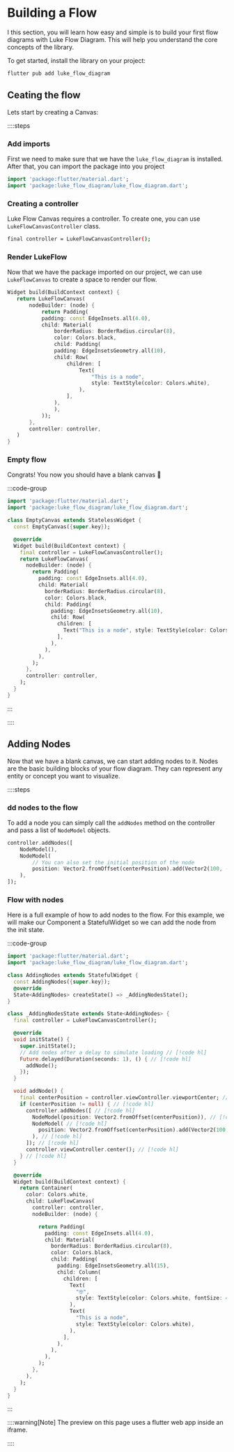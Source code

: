 
# Building a Flow

I this section, you will learn how easy and simple is to build your first flow diagrams with Luke Flow Diagram.
This will help you understand the core concepts of the library.

To get started, install the library on your project:
```bash [Terminal]
flutter pub add luke_flow_diagram
```

## Ceating the flow
Lets start by creating a Canvas:

::::steps
### Add imports

First we need to make sure that we have the `luke_flow_diagram` is installed.
After that, you can import the package into you project

```dart
import 'package:flutter/material.dart';
import 'package:luke_flow_diagram/luke_flow_diagram.dart';
```
### Creating a controller

Luke Flow Canvas requires a controller. To create one, you can use `LukeFlowCanvasController` class.

```bash 
final controller = LukeFlowCanvasController();
```

### Render LukeFlow

Now that we have the package imported on our project, we can use `LukeFlowCanvas` to create a space to render our flow.

 ```dart
Widget build(BuildContext context) {
    return LukeFlowCanvas(
        nodeBuilder: (node) {
            return Padding(
            padding: const EdgeInsets.all(4.0),
            child: Material(
                borderRadius: BorderRadius.circular(8),
                color: Colors.black,
                child: Padding(
                padding: EdgeInsetsGeometry.all(10),
                child: Row(
                    children: [
                        Text(
                            "This is a node",
                            style: TextStyle(color: Colors.white),
                        ),
                    ],
                ),
                ),
            ));
        },
        controller: controller,
    )
}
 ```
### Empty flow

Congrats! You now you should have a blank canvas 🎉

:::code-group
 
<div data-title="Preview">
  <Demo url='/empty' />
</div>
 
```dart [</>]
import 'package:flutter/material.dart';
import 'package:luke_flow_diagram/luke_flow_diagram.dart';

class EmptyCanvas extends StatelessWidget {
  const EmptyCanvas({super.key});

  @override
  Widget build(BuildContext context) {
    final controller = LukeFlowCanvasController();
    return LukeFlowCanvas(
      nodeBuilder: (node) {
        return Padding(
          padding: const EdgeInsets.all(4.0),
          child: Material(
            borderRadius: BorderRadius.circular(8),
            color: Colors.black,
            child: Padding(
              padding: EdgeInsetsGeometry.all(10),
              child: Row(
                children: [
                  Text("This is a node", style: TextStyle(color: Colors.white)),
                ],
              ),
            ),
          ),
        );
      },
      controller: controller,
    );
  }
}
```
:::

::::

## Adding Nodes
Now that we have a blank canvas, we can start adding nodes to it.
Nodes are the basic building blocks of your flow diagram. They can represent any entity or concept you want to visualize.

::::steps
### dd nodes to the flow
To add a node you can simply call the `addNodes` method on the controller and pass a list of `NodeModel` objects.

```dart
controller.addNodes([
    NodeModel(),
    NodeModel(
        // You can also set the initial position of the node
        position: Vector2.fromOffset(centerPosition).add(Vector2(100, -120)),
    ),
]);
```

### Flow with nodes
Here is a full example of how to add nodes to the flow.
For this example, we will make our Component a StatefulWidget so we can add the node from the init state.  

:::code-group

<div data-title="Preview">
  <Demo url='/adding-nodes' />
</div>

```dart [</>]
import 'package:flutter/material.dart';
import 'package:luke_flow_diagram/luke_flow_diagram.dart';

class AddingNodes extends StatefulWidget {
  const AddingNodes({super.key});
  @override
  State<AddingNodes> createState() => _AddingNodesState();
}

class _AddingNodesState extends State<AddingNodes> {
  final controller = LukeFlowCanvasController();

  @override
  void initState() {
    super.initState();
    // Add nodes after a delay to simulate loading // [!code hl]
    Future.delayed(Duration(seconds: 1), () { // [!code hl]
      addNode();
    });
  }

  void addNode() {
    final centerPosition = controller.viewController.viewportCenter; // [!code hl]
    if (centerPosition != null) { // [!code hl]
      controller.addNodes([ // [!code hl]
        NodeModel(position: Vector2.fromOffset(centerPosition)), // [!code hl]
        NodeModel( // [!code hl]
          position: Vector2.fromOffset(centerPosition).add(Vector2(100, -120)), // [!code hl]
        ), // [!code hl]
      ]); // [!code hl]
      controller.viewController.center(); // [!code hl]
    } // [!code hl]
  }

  @override
  Widget build(BuildContext context) {
    return Container(
      color: Colors.white,
      child: LukeFlowCanvas(
        controller: controller,
        nodeBuilder: (node) {

          return Padding(
            padding: const EdgeInsets.all(4.0),
            child: Material(
              borderRadius: BorderRadius.circular(8),
              color: Colors.black,
              child: Padding(
                padding: EdgeInsetsGeometry.all(15),
                child: Column(
                  children: [
                    Text(
                      "🤓",
                      style: TextStyle(color: Colors.white, fontSize: 40),
                    ),
                    Text(
                      "This is a node",
                      style: TextStyle(color: Colors.white),
                    ),
                  ],
                ),
              ),
            ),
          );
        },
      ),
    );
  }
}
```
:::


::::warning[Note]
The preview on this page uses a flutter web app inside an iframe. 

::::